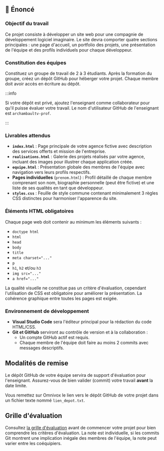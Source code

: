 

## 📜 Énoncé

### Objectif du travail

Ce projet consiste à développer un site web pour une compagnie de développement
logiciel imaginaire. Le site devra comporter quatre sections principales : une
page d'accueil, un portfolio des projets, une présentation de l'équipe et des
profils individuels pour chaque développeur.

### Constitution des équipes

Constituez un groupe de travail de 2 à 3 étudiants. Après la formation du
groupe, créez un dépôt GitHub pour héberger votre projet. Chaque membre doit
avoir accès en écriture au dépôt.

:::info

Si votre dépôt est privé, ajoutez l'enseignant comme collaborateur pour qu'il puisse
évaluer votre travail. Le nom d'utilisateur GitHub de l'enseignant est
`archambaultv-prof`.

:::

### Livrables attendus

- **`index.html`** : Page principale de votre agence fictive avec
  description des services offerts et mission de l'entreprise.
- **`realisations.html`** : Galerie des projets réalisés par votre agence,
  incluant des images pour illustrer chaque application créée.
- **`equipe.html`** : Présentation globale des membres de l'équipe avec navigation
  vers leurs profils respectifs.
- **Pages individuelles** (`prenom.html`) : Profil détaillé de chaque membre
  comprenant son nom, biographie personnelle (peut être fictive) et
  une liste de ses qualités en tant que développeur.
- **`styles.css`** : Feuille de style commune contenant minimalement 3 règles
  CSS distinctes pour harmoniser l'apparence du site.

### Éléments HTML obligatoires

Chaque page web doit contenir au minimum les éléments suivants :

- `doctype html`
- `html`
- `head`
- `body`
- `title`
- `meta charset="..."`
- `p`
- `h1`, `h2` et/ou `h3`
- `img src="..."`
- `a href="..."`

La qualité visuelle ne constitue pas un critère d'évaluation,
cependant l'utilisation de CSS est obligatoire pour améliorer la présentation.
La cohérence graphique entre toutes les pages est exigée.

### Environnement de développement

- **Visual Studio Code** sera l'éditeur principal pour la rédaction du code
  HTML/CSS.
- **Git et GitHub** serviront au contrôle de version et à la collaboration :
  - Un compte GitHub actif est requis.
  - Chaque membre de l'équipe doit faire au moins 2 commits avec messages descriptifs.

## Modalités de remise

Le dépôt GitHub de votre équipe servira de support d'évaluation pour
l'enseignant. Assurez-vous de bien valider (commit) votre travail **avant** la
date limite.

Vous remettez sur Omnivox le lien vers le dépôt GitHub de votre projet dans 
un fichier texte nommé `lien_depot.txt`.

## Grille d'évaluation

Consultez [la grille d'évaluation](pathname:///evaluations/grille_projet1.pdf)
avant de commencer votre projet pour bien comprendre les critères d'évaluation.
La note est individuelle, si les commits Git montrent une implication inégale
des membres de l'équipe, la note peut varier entre les coéquipiers.
